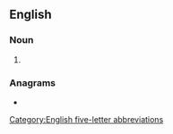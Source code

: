 ==English==

===Noun===
{{en-noun|?}}

# {{lb|en|military}} {{abbreviation of|en|[[air]] [[assault]]}}

===Anagrams===
* {{anagrams|en|a=aalst|Aalst|Atlas|Salta|atlas|salat|talas}}

[[Category:English five-letter abbreviations]]